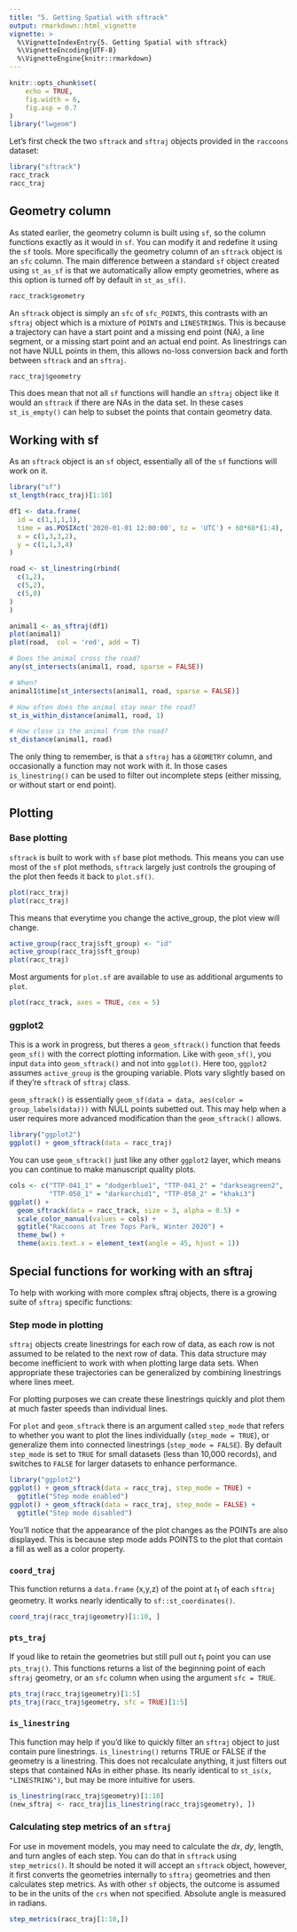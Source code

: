 ```yaml
---
title: "5. Getting Spatial with sftrack"
output: rmarkdown::html_vignette
vignette: >
  %\VignetteIndexEntry{5. Getting Spatial with sftrack}
  %\VignetteEncoding{UTF-8}
  %\VignetteEngine{knitr::rmarkdown}
---
```


```r
knitr::opts_chunk$set(
    echo = TRUE,
    fig.width = 6,
    fig.asp = 0.7
)
library("lwgeom")

```

Let's first check the two `sftrack` and `sftraj` objects provided in
the `raccoons` dataset:

```r
library("sftrack")
racc_track
racc_traj

```


## Geometry column

As stated earlier, the geometry column is built using `sf`, so the column functions exactly as it would in `sf`. You can modify it and redefine it using the `sf` tools. More specifically the geometry column of an `sftrack` object is an `sfc` column. The main difference between a standard `sf` object created using `st_as_sf` is that we automatically allow empty geometries, where as this option is turned off by default in `st_as_sf()`.

```r
racc_track$geometry

```

An `sftrack` object is simply an `sfc` of `sfc_POINTS`, this contrasts
with an `sftraj` object which is a mixture of `POINT`s and
`LINESTRING`s. This is because a trajectory can have a start point and
a missing end point (NA), a line segment, or a missing start point and
an actual end point. As linestrings can not have NULL points in them,
this allows no-loss conversion back and forth between `sftrack` and an
`sftraj`.

```r
racc_traj$geometry

```

This does mean that not all `sf` functions will handle an `sftraj` object like it would an `sftrack` if there are NAs in the data set. In these cases `st_is_empty()` can help to subset the points that contain geometry data.


## Working with sf

As an `sftrack` object is an `sf` object, essentially all of the `sf` functions will work on it.

```r
library("sf")
st_length(racc_traj)[1:10]

df1 <- data.frame(
  id = c(1,1,1,1),
  time = as.POSIXct('2020-01-01 12:00:00', tz = 'UTC') + 60*60*(1:4),
  x = c(1,3,3,2),
  y = c(1,1,3,4)
)

road <- st_linestring(rbind(
  c(1,2),
  c(5,2),
  c(5,0)
)
)

animal1 <- as_sftraj(df1)
plot(animal1)
plot(road,  col = 'red', add = T)

# Does the animal cross the road?
any(st_intersects(animal1, road, sparse = FALSE))

# When?
animal1$time[st_intersects(animal1, road, sparse = FALSE)]

# How often does the animal stay near the road?
st_is_within_distance(animal1, road, 1)

# How close is the animal from the road?
st_distance(animal1, road)

```

The only thing to remember, is that a `sftraj` has a `GEOMETRY`
column, and occasionally a function may not work with it. In those
cases `is_linestring()` can be used to filter out incomplete steps
(either missing, or without start or end point).


## Plotting


### Base plotting 

`sftrack` is built to work with `sf` base plot methods. This means you can use most of the `sf` plot methods, `sftrack` largely just controls the grouping of the plot then feeds it back to `plot.sf()`. 

```r
plot(racc_traj)
plot(racc_traj)

```

This means that everytime you change the active_group, the plot view will change.

```r
active_group(racc_traj$sft_group) <- "id"
active_group(racc_traj$sft_group)
plot(racc_traj)

```

Most arguments for `plot.sf` are available to use as additional arguments to `plot`. 

```r
plot(racc_track, axes = TRUE, cex = 5)

```


### ggplot2

This is a work in progress, but theres a `geom_sftrack()` function
that feeds `geom_sf()` with the correct plotting information. Like
with `geom_sf()`, you input `data` into `geom_sftrack()` and not into
`ggplot()`.  Here too, `ggplot2` assumes `active_group` is the grouping variable. Plots vary slightly based on if they're `sftrack` of `sftraj` class.

`geom_sftrack()` is essentially `geom_sf(data = data, aes(color = group_labels(data)))` with NULL points subetted out. This may help when a user requires more advanced modification than the `geom_sftrack()` allows.

```r
library("ggplot2")
ggplot() + geom_sftrack(data = racc_traj)

```

You can use `geom_sftrack()` just like any other `ggplot2` layer, which means you can continue to make manuscript quality plots.

```r
cols <- c("TTP-041_1" = "dodgerblue1", "TTP-041_2" = "darkseagreen2",
          "TTP-058_1" = "darkorchid1", "TTP-058_2" = "khaki3")
ggplot() +
  geom_sftrack(data = racc_track, size = 3, alpha = 0.5) +
  scale_color_manual(values = cols) + 
  ggtitle("Raccoons at Tree Tops Park, Winter 2020") +
  theme_bw() + 
  theme(axis.text.x = element_text(angle = 45, hjust = 1))

```


## Special functions for working with an sftraj

To help with working with more complex sftraj objects, there is a growing suite of `sftraj` specific functions:


### Step mode in plotting

`sftraj` objects create linestrings for each row of data, as each row is not assumed to be related to the next row of data. This data structure may become inefficient to work with when plotting large data sets. When appropriate these trajectories can be generalized by combining linestrings where lines meet.

For plotting purposes we can create these linestrings quickly and plot them at much faster speeds than individual lines. 

For `plot` and `geom_sftrack` there is an argument called `step_mode`
that refers to whether you want to plot the lines individually
(`step_mode = TRUE`), or generalize them into connected linestrings
(`step_mode = FALSE`). By default `step_mode` is set to `TRUE` for
small datasets (less than 10,000 records), and switches to `FALSE` for
larger datasets to enhance performance.

```r
library("ggplot2")
ggplot() + geom_sftrack(data = racc_traj, step_mode = TRUE) +
  ggtitle("Step mode enabled")
ggplot() + geom_sftrack(data = racc_traj, step_mode = FALSE) +
  ggtitle("Step mode disabled")

```

You'll notice that the appearance of the plot changes as the POINTs are also displayed. This is because step mode adds POINTS to the plot that contain a fill as well as a color property.


### `coord_traj`

This function returns a `data.frame` (x,y,z) of the point at $t_1$ of each `sftraj` geometry. It works nearly identically to `sf::st_coordinates()`.

```r
coord_traj(racc_traj$geometry)[1:10, ]

```


### `pts_traj `

If youd like to retain the geometries but still pull out $t_1$ point you can use `pts_traj()`. This functions returns a list of the beginning point of each `sftraj` geometry, or an `sfc` column when using the argument `sfc = TRUE`.

```r
pts_traj(racc_traj$geometry)[1:5]
pts_traj(racc_traj$geometry, sfc = TRUE)[1:5]

```

### `is_linestring`

This function may help if you'd like to quickly filter an `sftraj` object to just contain pure linestrings. `is_linestring()` returns TRUE or FALSE if the geometry is a linestring. This does not recalculate anything, it just filters out steps that contained NAs in either phase. Its nearly identical to `st_is(x, "LINESTRING")`, but may be more intuitive for users.

```r
is_linestring(racc_traj$geometry)[1:10]
(new_sftraj <- racc_traj[is_linestring(racc_traj$geometry), ])

```


### Calculating step metrics of an `sftraj`

For use in movement models, you may need to calculate the $dx$, $dy$, length, and turn angles of each step. You can do that in `sftrack` using `step_metrics()`. It should be noted it will accept an `sftrack` object, however, it first converts the geometries internally to `sftraj` geometries and then calculates step metrics. As with other `sf` objects, the outcome is assumed to be in the units of the `crs` when not specified. Absolute angle is measured in radians.

```r
step_metrics(racc_traj[1:10,])

```
